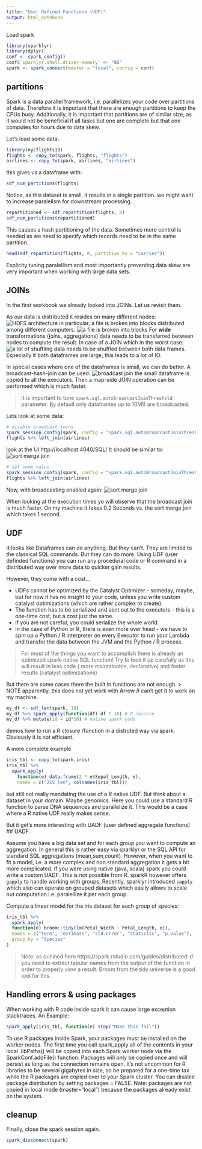 ```yaml
---
title: "User Defined Functions (UDF)"
output: html_notebook
---
```


Load spark

```r
library(sparklyr)
library(dplyr)
conf <- spark_config()
conf$`sparklyr.shell.driver-memory` <- "8G"
spark <- spark_connect(master = "local", config = conf)
```

## partitions

Spark is a data parallel framework, i.e. parallelizes your code over partitions of data. Therefore it is important that there are enough partitions to keep the CPUs busy. Additionally, it is important that partitions are of similar size, as it would not be beneficial if all tasks but one are complete but that one computes for hours due to data skew.

Let's load some data:

```r
library(nycflights13)
flights <- copy_to(spark, flights, "flights")
airlines <- copy_to(spark, airlines, "airlines")
```

this gives us a dataframe with:

```r
sdf_num_partitions(flights)
```
Notice, as this dataset is small, it results in a single partition. we might want to increase paralelism for downstream processing.

```r
repartitioned <- sdf_repartition(flights, 8)
sdf_num_partitions(repartitioned)
```
This causes a  hash partitioning of the data.
Sometimes more control is needed as we need to specify which records need to be in the same partition.
```r
head(sdf_repartition(flights, 8, partition_by = "carrier"))
```

Explicity tuning paralellism and most importantly preventing data skew are very important when working with large data sets.

## JOINs

In the first workbook we already looked into JOINs. Let us revisit them.

As our data is distributed it resides on many different nodes:
![HDFS architecture](img/hdfsarchitecture.gif)
in particular, a file is broken into blocks distributed among different computers.
![a file is broken into blocks](img/distributedData.jpg)
For **wide** transformations (joins, aggregations) data needs to be transferred between nodes to compute the result.
In case of a JOIN which in the worst case:
![a lot of shuffling](img/rdd-join.png)
data needs to be shuffled between both data frames. Especially if both dataframes are large, this leads to a lot of IO.

In special cases where one of the dataframes is small, we can do better. A broadcast-hash-join can be used:
![broadcast join](img/spark-broadcast-torrent.png)
the small dataframe is copied to all the executors. Then a map-side JOIN operation can be performed which is much faster.

> It is important to tune `spark.sql.autoBroadcastJoinThreshold` parameter. By default only dataframes up to 10MB are broadcasted.

Lets look at some data:

```r
# disable broadcast joins
spark_session_config(spark, config = "spark.sql.autoBroadcastJoinThreshold", value = 0)
flights %>% left_join(airlines)
```
look at the UI http://localhost:4040/SQL/
It should be similar to: ![sort merge join](img/sort-merge-join.png)

```r
# set some value
spark_session_config(spark, config = "spark.sql.autoBroadcastJoinThreshold", value = 1000)
flights %>% left_join(airlines)
```
Now, with broadcasting enabled again:
![sort merge join](img/broadcast-join.png)

When looking at the execution times yo will observe that the broadcast join is much faster. On my machine it takes 0.2 Seconds vs. the sort merge join which takes 1 second.

## UDF

It looks like Dataframes can do anything. But they can't. They are limited to the classical SQL commands. But they can do more. Using UDF (user definded functions) you can run any procedural code or R command in a distributed way over more data to quicker gain results.

However, they come with a cost...

- UDFs cannot be optimized by the Catalyst Optimizer - someday, maybe, but for now it has no insight to your code, unless you write custom catalyst optimizations (which are rather complex to create).
- The function has to be serialized and sent out to the executors - this is a one-time cost, but a cost just the same.
- If you are not careful, you could serialize the whole world.
- In the case of Python or R, there is even more over head - we have to spin up a Python / R interpreter on every Executor to run your Lambda and transfer the data between the JVM and the Python / R process.

> For most of the things you want to accomplish there is already an optimized spark-native SQL function! Try to look it up carefully as this will result in less code ( more maintainable, declarative) and faster resutls (catalyst optimizations)

But there are some cases there the built in functions are not enough.
> NOTE apparently, this does not yet work with Arrow /I can't get it to work on my machine.

```r
my_df <- sdf_len(spark, 10) 
my_df %>% spark_apply(function(df) df * 10) # R colusre
my_df %>% mutate(id = id*10) # native spark code
```

demos how to run a R closure /function in a distruted way via spark. Obviously it is not efficient.

A more complete example
```r
iris_tbl <- copy_to(spark,iris)
iris_tbl %>%
  spark_apply(
    function(e) data.frame(2 * e$Sepal_Length, e),
    names = c("2xS_len", colnames(iris_tbl)))
```
but still not really mandating the use of a R native UDF. But think about a dataset in your domain. Maybe genomics. Here you could use a standard R function to parse DNA sequences and parallelize it. This would be a case where a R native UDF really makes sense.

But it get's more interesting with UADF (user defined aggregate functions)
## UADF

Assume you have a big data set and for each group you want to compute an aggregation. In general this is rather easy via sparklyr or the SQL API for standard SQL aggregations (mean,sum,count).
However, when you want to fit a model, i.e. a more complex and non standard aggregation it gets a bit more complicated.
If you were using native (java, scala) spark you could write a custom UADF. This is not possible from R.
sparkR however offers `gapply` to handle working with groups. 
Recently, sparklyr introduced `sapply` which also can operate on grouped datasets which easily allows to scale out computation i.e. paralellize it per each group.

Compute a linear model for the iris dataset for each group of species:
```r
iris_tbl %>%
  spark_apply(
  function(e) broom::tidy(lm(Petal_Width ~ Petal_Length, e)),
  names = c("term", "estimate", "std.error", "statistic", "p.value"),
  group_by = "Species"
)
```

> Note: as outlined here https://spark.rstudio.com/guides/distributed-r/ you need to extract tabular names from the output of the function in order to properly *view* a result. Broom from the tidy universe is a good tool for this.

## Handling errors & using packages
When working with R code inside spark it can cause large exception stacktraces.
An Example:

```r
spark_apply(iris_tbl, function(e) stop("Make this fail"))
```

To use R packages inside Spark, your packages must be installed on the worker nodes. The first time you call spark_apply all of the contents in your local .libPaths() will be copied into each Spark worker node via the SparkConf.addFile() function. Packages will only be copied once and will persist as long as the connection remains open. It’s not uncommon for R libraries to be several gigabytes in size, so be prepared for a one-time tax while the R packages are copied over to your Spark cluster. You can disable package distribution by setting packages = FALSE. Note: packages are not copied in local mode (master="local") because the packages already exist on the system.



## cleanup

Finally, close the spark session again.
```r
spark_disconnect(spark)
```
